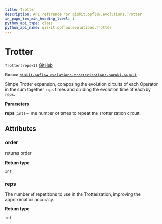 ```yaml
---
title: Trotter
description: API reference for qiskit.opflow.evolutions.Trotter
in_page_toc_min_heading_level: 1
python_api_type: class
python_api_name: qiskit.opflow.evolutions.Trotter
---
```


# Trotter

<span id="qiskit.opflow.evolutions.Trotter" />

`Trotter(reps=1)` [GitHub](https://github.com/qiskit/qiskit/tree/stable/0.21/qiskit/opflow/evolutions/trotterizations/trotter.py "view source code")

Bases: [`qiskit.opflow.evolutions.trotterizations.suzuki.Suzuki`](qiskit.opflow.evolutions.Suzuki "qiskit.opflow.evolutions.trotterizations.suzuki.Suzuki")

Simple Trotter expansion, composing the evolution circuits of each Operator in the sum together `reps` times and dividing the evolution time of each by `reps`.

**Parameters**

**reps** (`int`) – The number of times to repeat the Trotterization circuit.

## Attributes

<span id="qiskit.opflow.evolutions.Trotter.order" />

### order

returns order

**Return type**

`int`

<span id="qiskit.opflow.evolutions.Trotter.reps" />

### reps

The number of repetitions to use in the Trotterization, improving the approximation accuracy.

**Return type**

`int`

